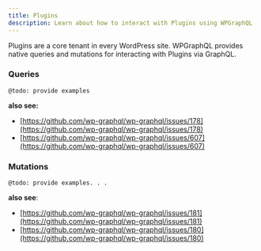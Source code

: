 ```yaml
---
title: Plugins
description: Learn about how to interact with Plugins using WPGraphQL
---
```


Plugins are a core tenant in every WordPress site. WPGraphQL provides native queries and mutations
for interacting with Plugins via GraphQL.

### Queries

`@todo: provide examples`

**also see:**
- [https://github.com/wp-graphql/wp-graphql/issues/178](https://github.com/wp-graphql/wp-graphql/issues/178)
- [https://github.com/wp-graphql/wp-graphql/issues/607](https://github.com/wp-graphql/wp-graphql/issues/607)

### Mutations

`@todo: provide examples. . .`

**also see**:
- [https://github.com/wp-graphql/wp-graphql/issues/181](https://github.com/wp-graphql/wp-graphql/issues/181)
- [https://github.com/wp-graphql/wp-graphql/issues/180](https://github.com/wp-graphql/wp-graphql/issues/180)
